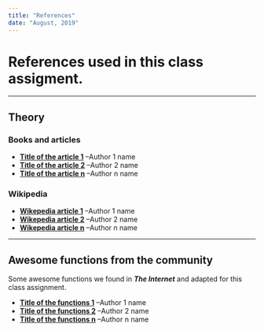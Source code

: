 ```yaml
---
title: "References"
date: "August, 2019"
---
```


# References used in this class assigment.

******************************************************

## Theory

### Books and articles

- [**Title of the article 1**](http://www.url.com) --Author 1 name
- [**Title of the article 2**](http://www.url.com) --Author 2 name
- [**Title of the article n**](http://www.url.com) --Author n name

### Wikipedia

- [**Wikepedia article 1**](https://en.wikipedia.org/wiki/article) --Author 1 name
- [**Wikepedia article 2**](https://en.wikipedia.org/wiki/article) --Author 2 name
- [**Wikepedia article n**](https://en.wikipedia.org/wiki/article) --Author n name


******************************************************

## Awesome functions from the community

Some awesome functions we found in ***The Internet*** and adapted for this class assignment.

- [**Title of the functions 1**](http://www.url.com) --Author 1 name
- [**Title of the functions 2**](http://www.url.com) --Author 2 name
- [**Title of the functions n**](http://www.url.com) --Author n name